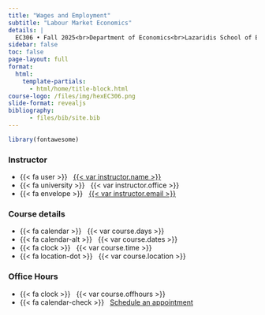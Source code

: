 ```yaml
---
title: "Wages and Employment"
subtitle: "Labour Market Economics"
details: |
  EC306 • Fall 2025<br>Department of Economics<br>Lazaridis School of Business and Economics<br>Wilfrid Laurier University
sidebar: false
toc: false
page-layout: full
format:
  html:
    template-partials:
      - html/home/title-block.html
course-logo: /files/img/hexEC306.png
slide-format: revealjs
bibliography: 
      - files/bib/site.bib
---
```


```r
library(fontawesome)
```

::: home
::: {.grid .course-details}
::: {.g-col-12 .g-col-sm-6 .g-col-md-4}
### Instructor

-   {{< fa user >}}   [{{< var instructor.name >}}]({{< var instructor.url >}})
-   {{< fa university >}}   {{< var instructor.office >}}
-   {{< fa envelope >}}   [{{< var instructor.email >}}](mailto:{{< var instructor.email >}})
:::

::: {.g-col-12 .g-col-sm-6 .g-col-md-4}
### Course details

-   {{< fa calendar >}}   {{< var course.days >}}
-   {{< fa calendar-alt >}}   {{< var course.dates >}}
-   {{< fa clock >}}   {{< var course.time >}}
-   {{< fa location-dot >}}   {{< var course.location >}}
:::

::: {.g-col-12 .g-col-md-4 .contact-policy}
### Office Hours

-   {{< fa clock >}}   {{< var course.offhours >}}
-   {{< fa calendar-check >}}   [Schedule an
    appointment]({{< var instructor.appointment_url >}})
:::
:::
:::
